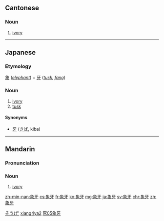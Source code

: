 ==Cantonese==
{{zh-hanzi-box|[[象]][[牙]]}}

===Noun===
{{yue-noun|ts|jyut=zoeng6ngaa4|y=jeung6nga4|rs=豕05}}

# [[ivory]]

----

==Japanese==
{{ja-kanjitab|ぞう|げ|yomi=on}}

===Etymology===
[[象]] (''[[elephant]]'') + [[牙]] (''[[tusk]], [[fang]]'')

===Noun===
{{ja-noun|ぞうげ}}

# [[ivory]]
# [[tusk]]

====Synonyms====
* [[牙]] ([[きば]], kiba)

[[Category:ja:Elephants|そうげ']]

----

==Mandarin==
{{zh-hanzi-box|[[象]][[牙]]}}

===Pronunciation===
{{Pinyin-IPA|xiàngyá}}

===Noun===
{{cmn-noun|ts|pin=xiàngyá|pint=xiang4ya2}}

# [[ivory]]

[[Category:cmn:Elephants|xiang4ya2]]
[[Category:cmn:Elephants|豕05象牙]]

[[zh-min-nan:象牙]]
[[cs:象牙]]
[[fr:象牙]]
[[ko:象牙]]
[[mg:象牙]]
[[ja:象牙]]
[[sv:象牙]]
[[chr:象牙]]
[[zh:象牙]]
